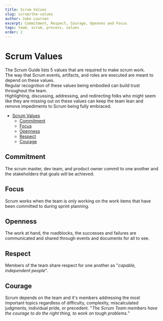 ```yaml
---
title: Scrum Values
slug: scrum/the-values
author: Jake Laursen
excerpt: Commitment, Respect, Courage, Opennes and Focus
tags: team, scrum, process, values
order: 2
---
```


# Scrum Values

The Scrum Guide lists 5 values that are required to make scrum work.  
The way that Scrum events, artifacts, and roles are executed are meant to depend on these values.  
Regular recognition of these values being embodied can build trust throughout the team.  
Highlighting, discussing, addressing, and redirecting folks who might seem like they are missing out on these values can keep the team lean and remove impediments to Scrum being fully embraced.

- [Scrum Values](#scrum-values)
  - [Commitment](#commitment)
  - [Focus](#focus)
  - [Openness](#openness)
  - [Respect](#respect)
  - [Courage](#courage)

## Commitment

The scrum master, dev team, and product owner _commit_ to one another and the stakeholders that goals will be achieved.

## Focus

Scrum works when the team is only working on the work items that have been committed to during sprint planning.

## Openness

The work at hand, the roadblocks, the successes and failures are communicated and shared through events and documents for all to see.

## Respect

Members of the team share respect for one another as "_capable, independent people_".

## Courage

Scrum depends on the team and it's members addressing the most important topics regardless of difficulty, complexity, miscalculated judgments, individual pride, or precedent. "_The Scrum Team members have the courage to do the right thing, to work on tough problems._"
